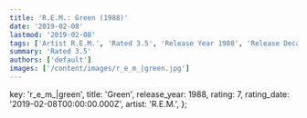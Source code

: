 ```yaml
---
title: 'R.E.M.: Green (1988)'
date: '2019-02-08'
lastmod: '2019-02-08'
tags: ['Artist R.E.M.', 'Rated 3.5', 'Release Year 1988', 'Release Decade 1980']
summary: 'Rated 3.5'
authors: ['default']
images: ['/content/images/r_e_m_|green.jpg']
---
```


  key: 'r_e_m_|green',
  title: 'Green',
  release_year: 1988,
  rating: 7,
  rating_date: '2019-02-08T00:00:00.000Z',
  artist: 'R.E.M.',
};

<MusicRating data={data} />
